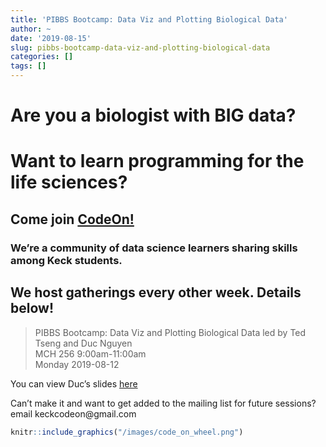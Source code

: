 ```yaml
---
title: 'PIBBS Bootcamp: Data Viz and Plotting Biological Data'
author: ~
date: '2019-08-15'
slug: pibbs-bootcamp-data-viz-and-plotting-biological-data
categories: []
tags: []
---
```


# Are you a biologist with __BIG__ data? 

# Want to learn programming for the life sciences? 

## Come join [CodeOn!](https://keckcodeon.netlify.com) 

### We're a community of data science learners sharing skills among Keck students. 

## We host gatherings every other week. Details below!

> PIBBS Bootcamp: Data Viz and Plotting Biological Data
led by Ted Tseng and Duc Nguyen  
MCH 256
9:00am-11:00am  
Monday 2019-08-12

You can view Duc's slides [here](/slides/JD-high-dimensional-data-analysis-RNA-seq/codeon-bootcamp-2019-08-12-JD.html)

Can't make it and want to get added to the mailing list for future sessions? email keckcodeon@gmail.com

```r
knitr::include_graphics("/images/code_on_wheel.png")
```
